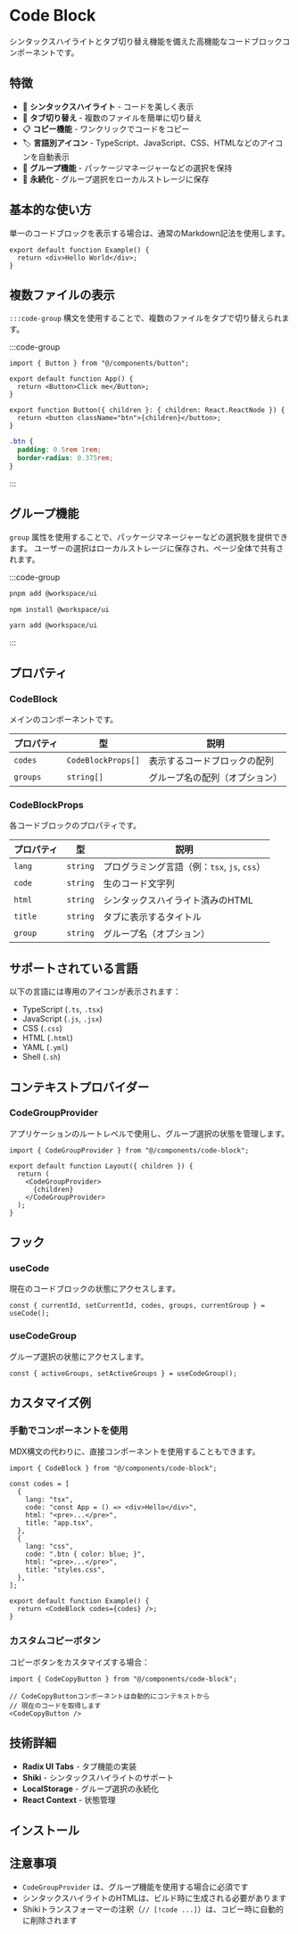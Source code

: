 
# Code Block

シンタックスハイライトとタブ切り替え機能を備えた高機能なコードブロックコンポーネントです。

## 特徴

- 🎨 **シンタックスハイライト** - コードを美しく表示
- 📑 **タブ切り替え** - 複数のファイルを簡単に切り替え
- 📋 **コピー機能** - ワンクリックでコードをコピー
- 🏷️ **言語別アイコン** - TypeScript、JavaScript、CSS、HTMLなどのアイコンを自動表示
- 🎯 **グループ機能** - パッケージマネージャーなどの選択を保持
- 💾 **永続化** - グループ選択をローカルストレージに保存

## 基本的な使い方

単一のコードブロックを表示する場合は、通常のMarkdown記法を使用します。

```tsx
export default function Example() {
  return <div>Hello World</div>;
}
```

## 複数ファイルの表示

`:::code-group` 構文を使用することで、複数のファイルをタブで切り替えられます。

:::code-group

```tsx title="app.tsx"
import { Button } from "@/components/button";

export default function App() {
  return <Button>Click me</Button>;
}
```

```tsx title="button.tsx"
export function Button({ children }: { children: React.ReactNode }) {
  return <button className="btn">{children}</button>;
}
```

```css title="styles.css"
.btn {
  padding: 0.5rem 1rem;
  border-radius: 0.375rem;
}
```

:::

## グループ機能

`group` 属性を使用することで、パッケージマネージャーなどの選択肢を提供できます。
ユーザーの選択はローカルストレージに保存され、ページ全体で共有されます。

:::code-group

```sh group=pnpm title="pnpm"
pnpm add @workspace/ui
```

```sh group=npm title="npm"
npm install @workspace/ui
```

```sh group=yarn title="yarn"
yarn add @workspace/ui
```

:::

## プロパティ

### CodeBlock

メインのコンポーネントです。

| プロパティ | 型 | 説明 |
|---------|-----|------|
| `codes` | `CodeBlockProps[]` | 表示するコードブロックの配列 |
| `groups` | `string[]` | グループ名の配列（オプション） |

### CodeBlockProps

各コードブロックのプロパティです。

| プロパティ | 型 | 説明 |
|---------|-----|------|
| `lang` | `string` | プログラミング言語（例：`tsx`, `js`, `css`） |
| `code` | `string` | 生のコード文字列 |
| `html` | `string` | シンタックスハイライト済みのHTML |
| `title` | `string` | タブに表示するタイトル |
| `group` | `string` | グループ名（オプション） |

## サポートされている言語

以下の言語には専用のアイコンが表示されます：

- TypeScript (`.ts`, `.tsx`)
- JavaScript (`.js`, `.jsx`)
- CSS (`.css`)
- HTML (`.html`)
- YAML (`.yml`)
- Shell (`.sh`)

## コンテキストプロバイダー

### CodeGroupProvider

アプリケーションのルートレベルで使用し、グループ選択の状態を管理します。

```tsx
import { CodeGroupProvider } from "@/components/code-block";

export default function Layout({ children }) {
  return (
    <CodeGroupProvider>
      {children}
    </CodeGroupProvider>
  );
}
```

## フック

### useCode

現在のコードブロックの状態にアクセスします。

```tsx
const { currentId, setCurrentId, codes, groups, currentGroup } = useCode();
```

### useCodeGroup

グループ選択の状態にアクセスします。

```tsx
const { activeGroups, setActiveGroups } = useCodeGroup();
```

## カスタマイズ例

### 手動でコンポーネントを使用

MDX構文の代わりに、直接コンポーネントを使用することもできます。

```tsx
import { CodeBlock } from "@/components/code-block";

const codes = [
  {
    lang: "tsx",
    code: "const App = () => <div>Hello</div>",
    html: "<pre>...</pre>",
    title: "app.tsx",
  },
  {
    lang: "css",
    code: ".btn { color: blue; }",
    html: "<pre>...</pre>",
    title: "styles.css",
  },
];

export default function Example() {
  return <CodeBlock codes={codes} />;
}
```

### カスタムコピーボタン

コピーボタンをカスタマイズする場合：

```tsx
import { CodeCopyButton } from "@/components/code-block";

// CodeCopyButtonコンポーネントは自動的にコンテキストから
// 現在のコードを取得します
<CodeCopyButton />
```

## 技術詳細

- **Radix UI Tabs** - タブ機能の実装
- **Shiki** - シンタックスハイライトのサポート
- **LocalStorage** - グループ選択の永続化
- **React Context** - 状態管理

## インストール

<RegistryInstallCommand registryName="code-block" />

## 注意事項

- `CodeGroupProvider` は、グループ機能を使用する場合に必須です
- シンタックスハイライトのHTMLは、ビルド時に生成される必要があります
- Shikiトランスフォーマーの注釈（`// [!code ...]`）は、コピー時に自動的に削除されます
